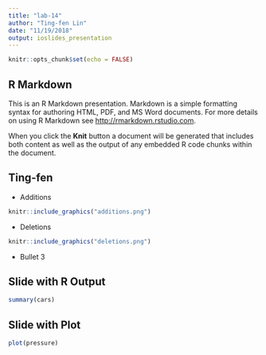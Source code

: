 ```yaml
---
title: "lab-14"
author: "Ting-fen Lin"
date: "11/19/2018"
output: ioslides_presentation
---
```


```r
knitr::opts_chunk$set(echo = FALSE)
```

## R Markdown

This is an R Markdown presentation. Markdown is a simple formatting syntax for authoring HTML, PDF, and MS Word documents. For more details on using R Markdown see <http://rmarkdown.rstudio.com>.

When you click the **Knit** button a document will be generated that includes both content as well as the output of any embedded R code chunks within the document.

## Ting-fen

- Additions
```r
knitr::include_graphics("additions.png")
```


- Deletions
```r
knitr::include_graphics("deletions.png")
```



- Bullet 3

## Slide with R Output

```r
summary(cars)
```

## Slide with Plot

```r
plot(pressure)
```

